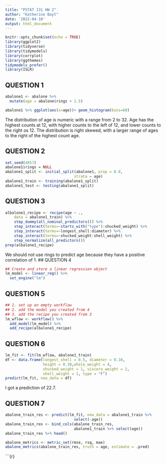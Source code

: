 ```yaml
---
title: "PSTAT 131 HW 2"
author: "Katherine Bayt"
date: '2022-04-10'
output: html_document
---
```


```r
knitr::opts_chunk$set(echo = TRUE)
library(ggplot2)
library(tidyverse)
library(tidymodels)
library(corrplot)
library(ggthemes)
tidymodels_prefer()
library(ISLR)
```

## QUESTION 1

```r
abalone1 <- abalone %>%
  mutate(age = abalone$rings + 1.5)
```

```r
abalone1 %>% ggplot(aes(x=age))+ geom_histogram(bins=60)


```

The distribution of age is numeric with a range from 2 to 32. Age has the highest counts at 12, with higher counts to the left of 12, and lower counts to the right os 12. The distribution is right skewed, with a larger range of ages to the right of the highest count age.

## QUESTION 2

```r
set.seed(4857)
abalone1$rings = NULL
abalone1_split <- initial_split(abalone1, prop = 0.8,
                               strata = age)
abalone1_train <- training(abalone1_split)
abalone1_test <- testing(abalone1_split)
```

## QUESTION 3

```r
albalone1_recipe <- recipe(age ~ ., 
    data = abalone1_train) %>%
    step_dummy(all_nominal_predictors()) %>%
    step_interact(terms=~starts_with("type"):shucked_weight) %>%
    step_interact(terms=~longest_shell:diameter) %>%
    step_interact(terms=~shucked_weight:shell_weight) %>%
    step_normalize(all_predictors())
prep(albalone1_recipe)
```

We should not use rings to predict age because they have a positive correlation of 1. \## QUESTION 4

```r
## Create and store a linear regression object
lm_model <- linear_reg() %>%
  set_engine("lm")
```

## QUESTION 5

```r
## 1. set up an empty workflow
## 2. add the model you created from 4
## 3. add the recipe you created from 3
lm_wflow <- workflow() %>%
  add_model(lm_model) %>%
  add_recipe(albalone1_recipe)
```

## QUESTION 6

```r
lm_fit <- fit(lm_wflow, abalone1_train) 
df <- data.frame(longest_shell = 0.5, diameter = 0.10,
                 height = 0.30,whole_weight = 4,
                 shucked_weight = 1, viscera_weight = 2,
                 shell_weight = 1, type = "F")
predict(lm_fit, new_data = df)
```

I got a prediction of 22.7.

## QUESTION 7

```r
abalone_train_res <- predict(lm_fit, new_data = abalone1_train %>%
                               select(-age))
abalone_train_res <- bind_cols(abalone_train_res,
                               abalone1_train %>% select(age))
abalone_train_res %>% head()

abalone_metrics <- metric_set(rmse, rsq, mae)
abalone_metrics(abalone_train_res, truth = age, estimate = .pred)
```

\`\`\`{r}
